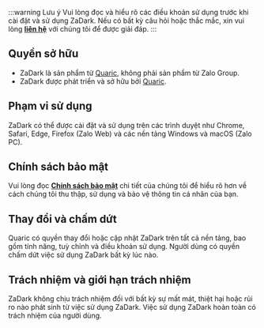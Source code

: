 :::warning Lưu ý
Vui lòng đọc và hiểu rõ các điều khoản sử dụng trước khi cài đặt và sử dụng ZaDark. Nếu có bất kỳ câu hỏi hoặc thắc mắc, xin vui lòng [**liên hệ**](/contact) với chúng tôi để được giải đáp.
:::

## Quyền sở hữu

* ZaDark là sản phẩm từ <a href="https://quaric.com" target="_blank" rel="noopener dofollow">Quaric</a>, không phải sản phẩm từ Zalo Group.
* ZaDark được phát triển và sở hữu bởi <a href="https://quaric.com" target="_blank" rel="noopener dofollow">Quaric</a>.

## Phạm vi sử dụng

ZaDark có thể được cài đặt và sử dụng trên các trình duyệt như Chrome, Safari, Edge, Firefox (Zalo Web) và các nền tảng Windows và macOS (Zalo PC).

## Chính sách bảo mật

Vui lòng đọc [**Chính sách bảo mật**](../privacy-policy) chi tiết của chúng tôi để hiểu rõ hơn về cách chúng tôi thu thập, sử dụng và bảo vệ thông tin cá nhân của bạn.

## Thay đổi và chấm dứt

Quaric có quyền thay đổi hoặc cập nhật ZaDark trên tất cả nền tảng, bao gồm tính năng, tuỳ chỉnh và điều khoản sử dụng. Người dùng có quyền chấm dứt việc sử dụng ZaDark bất kỳ lúc nào.

## Trách nhiệm và giới hạn trách nhiệm

ZaDark không chịu trách nhiệm đối với bất kỳ sự mất mát, thiệt hại hoặc rủi ro nào phát sinh từ việc sử dụng ZaDark. Việc sử dụng ZaDark hoàn toàn có trách nhiệm của người dùng.
